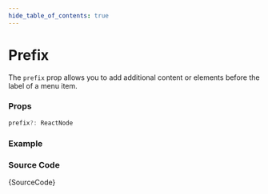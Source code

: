 ```yaml
---
hide_table_of_contents: true
---
```



# Prefix

The `prefix` prop allows you to add additional content or elements before the label of a menu item.

### Props

```ts noCopy
prefix?: ReactNode
```

### Example

<BrowserWindow url='/horizontal-menu/menu-item/prefix'>
  <Provider>
    <Prefix />
  </Provider>
</BrowserWindow>

### Source Code

<TsToJsCodeSnippet>{SourceCode}</TsToJsCodeSnippet>
